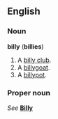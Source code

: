 ==English==
===Noun===
'''billy''' ('''billies''')

#A [[billy club]].
#A [[billygoat]].
#A [[billypot]].

===Proper noun===
''See'' '''[[Billy]]'''